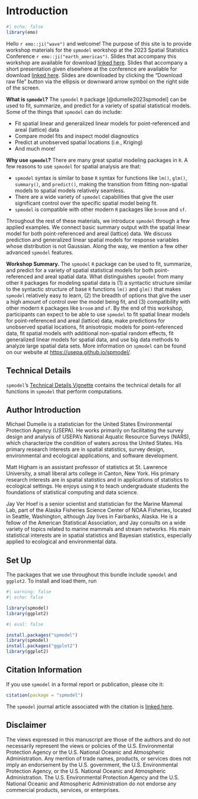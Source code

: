 # Introduction {#sec-intro .unnumbered}

```r
#| echo: false
library(emo)
```

Hello `r emo::ji("wave")` and welcome! The purpose of this site is to provide workshop materials for the `spmodel` workshop at the 2023 Spatial Statistics Conference `r emo::ji("earth_americas")`. Slides that accompany this workshop are available for download [linked here](https://github.com/USEPA/spmodel.spatialstat2023/blob/main/spmodel-slides-workshop.html). Slides that accompany a short presentation given elsewhere at the conference are available for download [linked here](https://github.com/USEPA/spmodel.spatialstat2023/blob/main/spmodel-slides-intro.html). Slides are downloaded by clicking the "Download raw file" button via the ellipsis or downward arrow symbol on the right side of the screen.

__What is `spmodel`?__ The `spmodel` `R` package [@dumelle2023spmodel] can be used to fit, summarize, and predict for a variety of spatial statistical models. Some of the things that `spmodel` can do include:

* Fit spatial linear and generalized linear models for point-referenced and areal (lattice) data
* Compare model fits and inspect model diagnostics
* Predict at unobserved spatial locations (i.e., Kriging)
* And much more!

__Why use `spmodel`?__ There are many great spatial modeling packages in `R`. A few reasons to use `spmodel` for spatial analysis are that:

* `spmodel` syntax is similar to base `R` syntax for functions like `lm()`, `glm()`, `summary()`, and `predict()`, making the transition from fitting non-spatial models to spatial models relatively seamless.
* There are a wide variety of `spmodel` capabilities that give the user significant control over the specific spatial model being fit.
* `spmodel` is compatible with other modern `R` packages like `broom` and `sf`.

Throughout the rest of these materials, we introduce `spmodel` through a few applied examples. We connect basic summary output with the spatial linear model for both point-referenced and areal (lattice) data. We discuss prediction and generalized linear spatial models for response variables whose distribution is not Gaussian. Along the way, we mention a few other advanced `spmodel` features.

__Workshop Summary.__ The `spmodel` `R` package can be used to fit, summarize, and predict for a variety of spatial statistical models for both point-referenced and areal spatial data. What distinguishes `spmodel` from many other `R` packages for modeling spatial data is (1) a syntactic structure similar to the syntactic structure of base `R` functions `lm()` and `glm()` that makes `spmodel` relatively easy to learn, (2) the breadth of options that give the user a high amount of control over the model being fit, and (3) compatibility with other modern `R` packages like `broom` and `sf`. By the end of this workshop, participants can expect to be able to use `spmodel` to fit spatial linear models for point-referenced and areal (lattice) data, make predictions for unobserved spatial locations, fit anisotropic models for point-referenced data, fit spatial models with additional non-spatial random effects, fit generalized linear models for spatial data, and use big data methods to analyze large spatial data sets. More information on `spmodel` can be found on our website at [https://usepa.github.io/spmodel/](https://usepa.github.io/spmodel/). 

::: {.callout-tip}
## Technical Details

`spmodel`'s [Technical Details Vignette](https://usepa.github.io/spmodel/articles/technical.html) contains the technical details for all functions in `spmodel` that perform computations.

:::

## Author Introduction

Michael Dumelle is a statistician for the United States Environmental Protection Agency (USEPA). He works primarily on facilitating the survey design and analysis of USEPA's National Aquatic Resource Surveys (NARS), which characterize the condition of waters across the United States. His primary research interests are in spatial statistics, survey design, environmental and ecological applications, and software development.

Matt Higham is an assistant professor of statistics at St. Lawrence University, a small liberal arts college in Canton, New York. His primary research interests are in spatial statistics and in applications of statistics to ecological settings. He enjoys using `R` to teach undergraduate students the foundations of statistical computing and data science.

Jay Ver Hoef is a senior scientist and statistician for the Marine Mammal Lab, part of the Alaska Fisheries Science Center of NOAA Fisheries, located in Seattle, Washington, although Jay lives in Fairbanks, Alaska.  He is a fellow of the American Statistical Association, and Jay consults on a wide variety of topics related to marine mammals and stream networks. His main statistical interests are in spatial statistics and Bayesian statistics, especially applied to ecological and environmental data.

## Set Up

The packages that we use throughout this bundle include `spmodel` and `ggplot2`. To install and load them, run

```r
#| warning: false
#| echo: false

library(spmodel)
library(ggplot2)
```

```r
#| eval: false

install.packages("spmodel")
library(spmodel)
install.packages("ggplot2")
library(ggplot2)
```

## Citation Information

If you use `spmodel` in a formal report or publication, please cite it:

```r
citation(package = "spmodel")
```

The `spmodel` journal article associated with the citation is [linked here](https://doi.org/10.1371/journal.pone.0282524).

## Disclaimer

The views expressed in this manuscript are those of the authors and do not necessarily represent the views or policies of the U.S. Environmental Protection Agency or the U.S. National Oceanic and Atmospheric Administration. Any mention of trade names, products, or services does not imply an endorsement by the U.S. government, the U.S. Environmental Protection Agency, or the U.S. National Oceanic and Atmospheric Administration. The U.S. Environmental Protection Agency and the U.S. National Oceanic and Atmospheric Administration do not endorse any commercial products, services, or enterprises.
